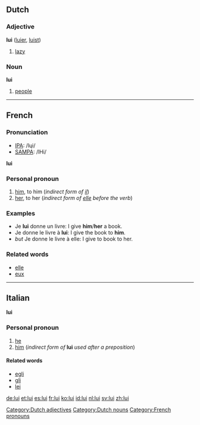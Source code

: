 ==Dutch==
===Adjective===
'''lui''' ([[luier]], [[luist]])

#[[lazy]]

===Noun===

'''lui''' {{p}}

#[[people]]
----

==French==

===Pronunciation===
*[[w:IPA|IPA]]: /lɥi/
*[[w:SAMPA|SAMPA]]: /lHi/

'''lui'''

===Personal pronoun===
#[[him]], to him (''indirect form of [[il]]'')
#[[her]], to her (''indirect form of [[elle]] before the verb'')

===Examples===
*Je '''lui''' donne un livre: I give '''him'''/'''her''' a book.
*Je donne le livre à '''lui''': I give the book to '''him'''.
*''but'' Je donne le livre à elle: I give to book to her.

===Related words===
*[[elle]]
*[[eux]]

----
==Italian==
'''lui'''

===Personal pronoun===
#[[he]]
#[[him]] (''indirect form of'' '''lui''' ''used after a preposition'')

====Related words====
*[[egli]]
*[[gli]]
*[[lei]]

[[de:lui]]
[[et:lui]]
[[es:lui]]
[[fr:lui]]
[[ko:lui]]
[[id:lui]]
[[nl:lui]]
[[sv:lui]]
[[zh:lui]]
[[Category:Dutch adjectives]]
[[Category:Dutch nouns]]
[[Category:French pronouns]]